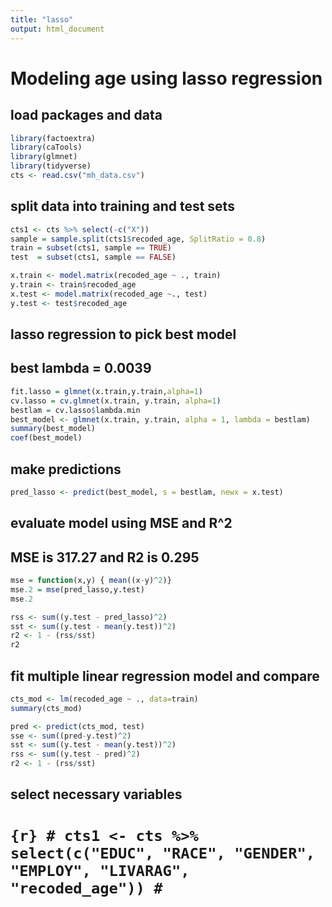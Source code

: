 ```yaml
---
title: "lasso"
output: html_document
---
```


# Modeling age using lasso regression 

## load packages and data
```r
library(factoextra)
library(caTools)
library(glmnet)
library(tidyverse)
cts <- read.csv("mh_data.csv")
```

## split data into training and test sets
```r
cts1 <- cts %>% select(-c("X"))
sample = sample.split(cts1$recoded_age, SplitRatio = 0.8)
train = subset(cts1, sample == TRUE)
test  = subset(cts1, sample == FALSE)

x.train <- model.matrix(recoded_age ~ ., train)
y.train <- train$recoded_age
x.test <- model.matrix(recoded_age ~., test)
y.test <- test$recoded_age
```

## lasso regression to pick best model
## best lambda = 0.0039
```r
fit.lasso = glmnet(x.train,y.train,alpha=1)
cv.lasso = cv.glmnet(x.train, y.train, alpha=1)
bestlam = cv.lasso$lambda.min 
best_model <- glmnet(x.train, y.train, alpha = 1, lambda = bestlam)
summary(best_model)
coef(best_model)
```

## make predictions
```r
pred_lasso <- predict(best_model, s = bestlam, newx = x.test)
```

## evaluate model using MSE and R^2 
## MSE is 317.27 and R2 is 0.295
```r
mse = function(x,y) { mean((x-y)^2)}
mse.2 = mse(pred_lasso,y.test)
mse.2

rss <- sum((y.test - pred_lasso)^2)
sst <- sum((y.test - mean(y.test))^2)
r2 <- 1 - (rss/sst)
r2
```

## fit multiple linear regression model and compare 
```r
cts_mod <- lm(recoded_age ~ ., data=train)
summary(cts_mod)

pred <- predict(cts_mod, test)
sse <- sum((pred-y.test)^2)
sst <- sum((y.test - mean(y.test))^2)
rss <- sum((y.test - pred)^2)
r2 <- 1 - (rss/sst)
```

## select necessary variables
# ```{r}
# cts1 <- cts %>% select(c("EDUC", "RACE", "GENDER", "EMPLOY", "LIVARAG", "recoded_age"))
# ```